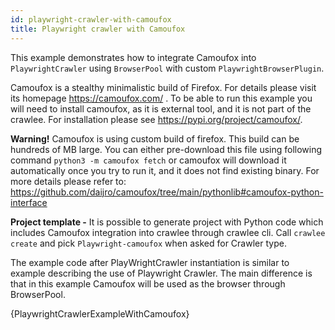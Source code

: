 ```yaml
---
id: playwright-crawler-with-camoufox
title: Playwright crawler with Camoufox
---
```




This example demonstrates how to integrate Camoufox into <ApiLink to="class/PlaywrightCrawler">`PlaywrightCrawler`</ApiLink> using <ApiLink to="class/BrowserPool">`BrowserPool`</ApiLink> with custom <ApiLink to="class/PlaywrightBrowserPlugin">`PlaywrightBrowserPlugin`</ApiLink>.

Camoufox is a stealthy minimalistic build of Firefox. For details please visit its homepage https://camoufox.com/ .
To be able to run this example you will need to install camoufox, as it is external tool, and it is not part of the crawlee. For installation please see https://pypi.org/project/camoufox/.

**Warning!** Camoufox is using custom build of firefox. This build can be hundreds of MB large.
You can either pre-download this file using following command `python3 -m camoufox fetch` or camoufox will download it automatically once you try to run it, and it does not find existing binary.
For more details please refer to: https://github.com/daijro/camoufox/tree/main/pythonlib#camoufox-python-interface

**Project template -** It is possible to generate project with Python code which includes Camoufox integration into crawlee through crawlee cli. Call `crawlee create` and pick `Playwright-camoufox` when asked for Crawler type.

The example code after PlayWrightCrawler instantiation is similar to example describing the use of Playwright Crawler. The main difference is that in this example Camoufox will be used as the browser through BrowserPool.

<CodeBlock className="language-python">
    {PlaywrightCrawlerExampleWithCamoufox}
</CodeBlock>
